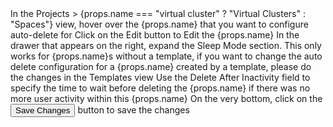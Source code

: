 
<Flow id="sleep-automatic-ui">
  <Step>
    In the <NavStep>Projects > {props.name === "virtual cluster" ? "Virtual Clusters" : "Spaces"}</NavStep> view, hover over the {props.name} that you want to configure auto-delete for
  </Step>
  <Step>
    Click on the <Label>Edit</Label> button to <Label>Edit</Label> the {props.name}
  </Step>
  <Step>
    In the drawer that appears on the right, expand the <Expander>Sleep Mode</Expander> section. This only works for {props.name}s without a template, if you want to change the auto delete configuration for a {props.name} created by a template, please do the changes in the Templates view
  </Step>
  <Step>
    Use the <Label>Delete After Inactivity</Label> field to specify the time to wait before deleting the {props.name} if there was no more user activity within this {props.name}
  </Step>
  <Step>
    On the very bottom, click on the <Button>Save Changes</Button> button to save the changes
  </Step>
</Flow>